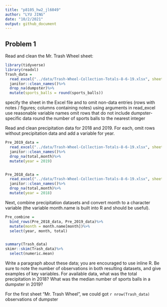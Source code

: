 ```yaml
---
title: "p8105_hw2_jl6049"
author: "LYU JING"
date: "10/2/2021"
output: github_document
---
```


## Problem 1

Read and clean the Mr. Trash Wheel sheet:

```r
library(tidyverse)
library(readxl)
Trash_data = 
  read_excel("../data/Trash-Wheel-Collection-Totals-8-6-19.xlsx", sheet = "Mr. Trash Wheel", range = "A2:N408") %>%
  janitor::clean_names()%>%
  drop_na(dumpster)%>%
  mutate(sports_balls = round(sports_balls))


```


specify the sheet in the Excel file and to omit non-data entries (rows with notes / figures; columns containing notes) using arguments in read_excel
use reasonable variable names
omit rows that do not include dumpster-specific data
round the number of sports balls to the nearest integer

Read and clean precipitation data for 2018 and 2019. For each, omit rows without precipitation data and add a variable for year.
```r

Pre_2019_data = 
  read_excel("../data/Trash-Wheel-Collection-Totals-8-6-19.xlsx", sheet = "2019 Precipitation", skip = 1)%>%
  janitor::clean_names()%>%
  drop_na(total,month)%>%
  mutate(year = 2019)


Pre_2018_data = 
  read_excel("../data/Trash-Wheel-Collection-Totals-8-6-19.xlsx", sheet = "2018 Precipitation", skip = 1)%>%
  janitor::clean_names()%>%
  drop_na(total,month)%>%
  mutate(year = 2018)
```

 Next, combine precipitation datasets and convert month to a character variable (the variable month.name is built into R and should be useful).

```r



Pre_combine = 
  bind_rows(Pre_2018_data, Pre_2019_data)%>%
  mutate(month = month.name[month])%>%
  select(year, month, total)


summary(Trash_data)
skimr::skim(Trash_data)%>%
  select(numeric.mean)

```

Write a paragraph about these data; you are encouraged to use inline R. Be sure to note the number of observations in both resulting datasets, and give examples of key variables. For available data, what was the total precipitation in 2018? What was the median number of sports balls in a dumpster in 2019?

For the first sheet "Mr. Trash Wheel", we could got `r nrow(Trash_data)` observations of dumpster


